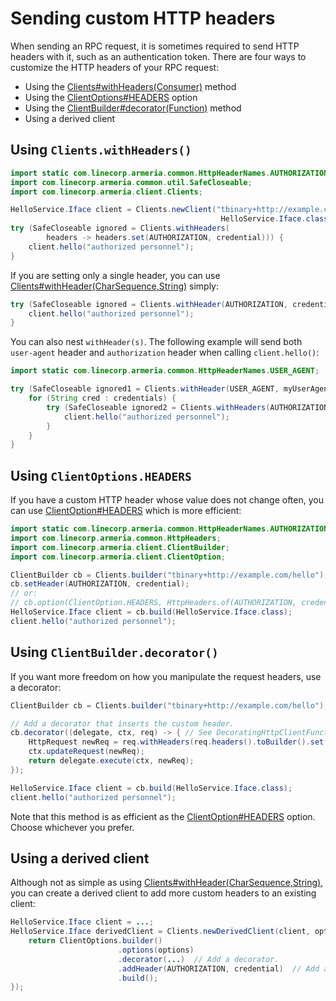 # Sending custom HTTP headers

When sending an RPC request, it is sometimes required to send HTTP headers with it, such as an authentication token.
There are four ways to customize the HTTP headers of your RPC request:
- Using the [Clients#withHeaders(Consumer)](type) method
- Using the [ClientOptions#HEADERS](type) option
- Using the [ClientBuilder#decorator(Function)](type) method
- Using a derived client

## Using `Clients.withHeaders()`

```java
import static com.linecorp.armeria.common.HttpHeaderNames.AUTHORIZATION;
import com.linecorp.armeria.common.util.SafeCloseable;
import com.linecorp.armeria.client.Clients;

HelloService.Iface client = Clients.newClient("tbinary+http://example.com/hello",
                                               HelloService.Iface.class);
try (SafeCloseable ignored = Clients.withHeaders(
        headers -> headers.set(AUTHORIZATION, credential))) {
    client.hello("authorized personnel");
}
```

If you are setting only a single header,
you can use [Clients#withHeader(CharSequence,String)](type) simply:

```java
try (SafeCloseable ignored = Clients.withHeader(AUTHORIZATION, credential)) {
    client.hello("authorized personnel");
}
```

You can also nest `withHeader(s)`. The following example will send both `user-agent` header and
`authorization` header when calling `client.hello()`:

```java
import static com.linecorp.armeria.common.HttpHeaderNames.USER_AGENT;

try (SafeCloseable ignored1 = Clients.withHeader(USER_AGENT, myUserAgent)) {
    for (String cred : credentials) {
        try (SafeCloseable ignored2 = Clients.withHeaders(AUTHORIZATION, cred)) {
            client.hello("authorized personnel");
        }
    }
}
```

## Using `ClientOptions.HEADERS`

If you have a custom HTTP header whose value does not change often, you can use
[ClientOption#HEADERS](type) which is more efficient:

```java
import static com.linecorp.armeria.common.HttpHeaderNames.AUTHORIZATION;
import com.linecorp.armeria.common.HttpHeaders;
import com.linecorp.armeria.client.ClientBuilder;
import com.linecorp.armeria.client.ClientOption;

ClientBuilder cb = Clients.builder("tbinary+http://example.com/hello");
cb.setHeader(AUTHORIZATION, credential);
// or:
// cb.option(ClientOption.HEADERS, HttpHeaders.of(AUTHORIZATION, credential));
HelloService.Iface client = cb.build(HelloService.Iface.class);
client.hello("authorized personnel");
```

## Using `ClientBuilder.decorator()`

If you want more freedom on how you manipulate the request headers, use a decorator:

```java
ClientBuilder cb = Clients.builder("tbinary+http://example.com/hello");

// Add a decorator that inserts the custom header.
cb.decorator((delegate, ctx, req) -> { // See DecoratingHttpClientFunction and DecoratingRpcClientFunction.
    HttpRequest newReq = req.withHeaders(req.headers().toBuilder().set(AUTHORIZATION, credential));
    ctx.updateRequest(newReq);
    return delegate.execute(ctx, newReq);
});

HelloService.Iface client = cb.build(HelloService.Iface.class);
client.hello("authorized personnel");
```

Note that this method is as efficient as the [ClientOption#HEADERS](type) option.
Choose whichever you prefer.

## Using a derived client

Although not as simple as using [Clients#withHeader(CharSequence,String)](type),
you can create a derived client to add more custom headers to an existing client:

```java
HelloService.Iface client = ...;
HelloService.Iface derivedClient = Clients.newDerivedClient(client, options -> {
    return ClientOptions.builder()
                        .options(options)
                        .decorator(...)  // Add a decorator.
                        .addHeader(AUTHORIZATION, credential)  // Add an HTTP header.
                        .build();
});
```
